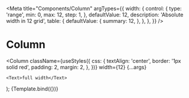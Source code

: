 
<Meta
  title="Components/Column"
  argTypes={{
    width: {
      control: {
        type: 'range',
        min: 0,
        max: 12,
        step: 1,
      },
      defaultValue: 12,
      description: 'Absolute width in 12 grid',
      table: {
        defaultValue: {
          summary: 12,
        },
      },
    },
  }}
/>

# Column

  <Column
    className={useStyles({
      css: {
        textAlign: 'center',
        border: '1px solid red',
        padding: 2,
        margin: 2,
      },
    })}
    width={12}
    {...args}
  >
    <Text>full width</Text>
  </Column>
);

<Canvas>
  <Story name="Default">{Template.bind({})}</Story>
</Canvas>

<ArgsTable story="Default" />
